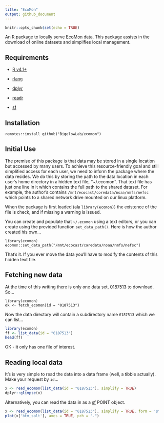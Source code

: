 ```yaml
---
title: "EcoMon"
output: github_document
---
```


```r
knitr::opts_chunk$set(echo = TRUE)
```

An R package to locally serve [EcoMon](https://www.fisheries.noaa.gov/about/northeast-fisheries-science-center) data. This package assists in the download of online datasets and simplifies local management.


## Requirements

 + [R v4.1+](https://www.r-project.org/)
 
 + [rlang](https://CRAN.R-project.org/package=rlang)
 
 + [dplyr](https://CRAN.R-project.org/package=dplyr)
 
 + [readr](https://CRAN.R-project.org/package=readr)

 + [sf](https://CRAN.R-project.org/package=sf)
 
## Installation

```
remotes::install_github("BigelowLab/ecomon")
```

## Initial Use

The premise of this package is that data may be stored in a single location but accessed by many users. To achieve this resource-friendly goal and still simplified access for each user, we need to inform the package where the data resides.  We do this by storing the path to the data location in each user's home directory in a hidden text file, "~/.ecomon".  That text file has just one line in it which contains the full path to the shared dataset.  For example, the author's contains `/mnt/ecocast/coredata/noaa/nmfs/nefsc` which points to a shared network drive mounted on our linux platform.  

When the package is first loaded (ala `library(ecomon)`) the existence of the file is check, and if missing a warning is issued.

You can create and populate that `~/.ecomon` using a text editors, or you can create using the provided function `set_data_path()`. Here is how the author created his own...

```
library(ecomon)
ecomon::set_data_path("/mnt/ecocast/coredata/noaa/nmfs/nefsc")
```

That's it.  If you ever move the data you'll have to modify the contents of this hidden text file.

## Fetching new data
 
At the time of this writing there is only one data set, [0187513](https://www.ncei.noaa.gov/archive/accession/download/0187513) to download.  So...

```
library(ecomon)
ok <- fetch_ecomon(id = "0187513")
```

Now the data directory will contain a subdirectory name `0187513` which we can list... 

```r
library(ecomon)
ff <- list_data(id = "0187513")
head(ff)
```
OK - it only has one file of interest.

## Reading local data

It's is very simple to read the data into a data frame (well, a tibble actually). Make your request by `id`...

```r
x <- read_ecomon(list_data(id = "0187513"), simplify = TRUE)
dplyr::glimpse(x)
```

Alternatively, you can read the data in as a [sf](https://CRAN.R-project.org/package=sf) POINT object.

```r
x <- read_ecomon(list_data(id = "0187513"), simplify = TRUE, form = 'sf')
plot(x['btm_salt'], axes = TRUE, pch = ".")
```